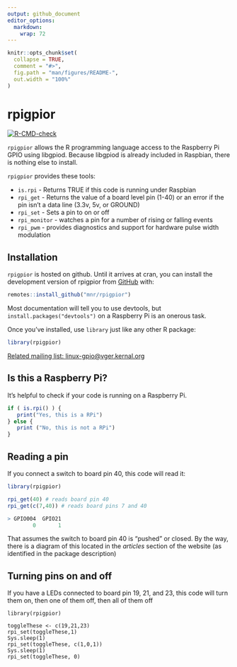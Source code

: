 ```yaml
---
output: github_document
editor_options: 
  markdown: 
    wrap: 72
---
```


<!-- README.md is generated from README.Rmd. Please edit that file -->

```r
knitr::opts_chunk$set(
  collapse = TRUE,
  comment = "#>",
  fig.path = "man/figures/README-",
  out.width = "100%"
)
```

# rpigpior

<!--  <a href="https://mnr.github.io/rpigpior/"><img src="man/figures/logo.png" align="right" height="138"></a> -->

<!-- badges: start -->

[![R-CMD-check](https://github.com/mnr/rpigpior/actions/workflows/R-CMD-check.yaml/badge.svg)](https://github.com/mnr/rpigpior/actions/workflows/R-CMD-check.yaml)

<!-- badges: end -->

`rpigpior` allows the R programming language access to the Raspberry Pi
GPIO using libgpiod. Because libgpiod is already included in Raspbian,
there is nothing else to install.

`rpigpior` provides these tools:

-   `is.rpi` - Returns TRUE if this code is running under Raspbian
-   `rpi_get` - Returns the value of a board level pin (1-40) or an
    error if the pin isn't a data line (3.3v, 5v, or GROUND)
-   `rpi_set` - Sets a pin to on or off
-   `rpi_monitor` - watches a pin for a number of rising or falling
    events
-   `rpi_pwm` - provides diagnostics and support for hardware pulse
    width modulation

## Installation

`rpigpior` is hosted on github. Until it arrives at cran, you can
install the development version of rpigpior from
[GitHub](https://github.com/mnr/rpigpior) with:

``` r
remotes::install_github("mnr/rpigpior")
```

Most documentation will tell you to use devtools, but
`install.packages("devtools")` on a Raspberry Pi is an onerous task.

Once you've installed, use `library` just like any other R package:

``` r
library(rpigpior)
```

[Related mailing list:
linux-gpio\@vger.kernal.org](https://www.spinics.net/lists/linux-gpio/)

## Is this a Raspberry Pi?

It's helpful to check if your code is running on a Raspberry Pi.

``` r
if ( is.rpi() ) {
   print("Yes, this is a RPi")
} else {
   print ("No, this is not a RPi")
}
```

## Reading a pin

If you connect a switch to board pin 40, this code will read it:

``` r
library(rpigpior)

rpi_get(40) # reads board pin 40
rpi_get(c(7,40)) # reads board pins 7 and 40

> GPIO004  GPIO21
        0       1
```

That assumes the switch to board pin 40 is "pushed" or closed. By the
way, there is a diagram of this located in the *articles* section of the
website (as identified in the package description)

## Turning pins on and off

If you have a LEDs connected to board pin 19, 21, and 23, this code will
turn them on, then one of them off, then all of them off

```         
library(rpigpior)

toggleThese <- c(19,21,23)
rpi_set(toggleThese,1)
Sys.sleep(1)
rpi_set(toggleThese, c(1,0,1))
Sys.sleep(1)
rpi_set(toggleThese, 0)
```
